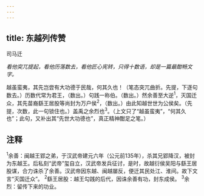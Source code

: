 ```yaml
---
---
---
```

title: 东越列传赞
---



司马迁

*看他突兀提起，看他历落数去，看他匠心宪转，只得十数语，却是一篇最酣畅文字。*

越虽蛮夷，其先岂尝有大功德于民哉，何其久也！（笔态突兀曲折。先提，下逐句数去。）历数代常为君王，（数出。）句践一称伯。（数出。）然余善至大逆<sup>1</sup>，灭国迁众，其先苗裔繇王居股等尚封为万户侯<sup>2</sup>，（数出。）由此知越世世为公侯矣。（先提，次数，此一句锁住也。）盖禹之余烈也<sup>3</sup>。（上文只了“越虽蛮夷”，“何其久也”；此句，又补出其“先世大功德也”，真正精神酣足之笔。）

## 注释

<sup>1</sup>余善：闽越王郢之弟，于汉武帝建元六年（公元前135年），杀其兄郢降汉，被封为东越王。后私刻“武帝”玺自立，汉武帝发兵征讨，是时，故越衍侯吴阳与繇王居股谋，合力诛杀了余善。汉武帝因东越、闽越屡反，便迁其民处江、淮间。故下文言“灭国迁众”。
<sup>2</sup>繇王居股：越王勾践的后代，因诛余善有功，封东成侯。
<sup>3</sup>余烈：留传下来的功业。